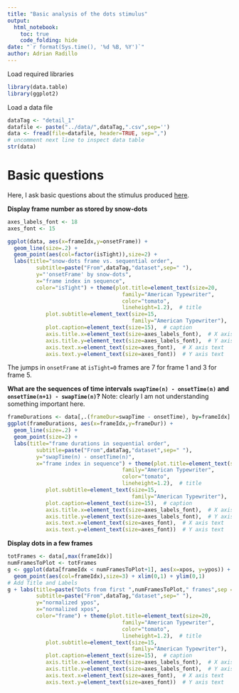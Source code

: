 ```yaml
---
title: "Basic analysis of the dots stimulus"
output:
  html_notebook:
    toc: true
    code_folding: hide
date: "`r format(Sys.time(), '%d %B, %Y')`"
author: Adrian Radillo
---
```


Load required libraries
```r
library(data.table)
library(ggplot2)
```
Load a data file
```r
dataTag <- "detail_1"
datafile <- paste("../data/",dataTag,".csv",sep='')
data <- fread(file=datafile, header=TRUE, sep=",")
# uncomment next line to inspect data table
str(data)
```
# Basic questions
Here, I ask basic questions about the stimulus produced [here](https://github.com/aernesto/dotsStimExperiments/releases).

**Display frame number as stored by snow-dots**
```r
axes_labels_font <- 18
axes_font <- 15

ggplot(data, aes(x=frameIdx,y=onsetFrame)) +
  geom_line(size=.2) +
  geom_point(aes(col=factor(isTight)),size=2) +
  labs(title="snow-dots frame vs. sequential order",
         subtitle=paste("From",dataTag,"dataset",sep=" "),
         y="'onsetFrame' by snow-dots",
         x="frame index in sequence",
         color="isTight") + theme(plot.title=element_text(size=20,
                                    family="American Typewriter",
                                    color="tomato",
                                    lineheight=1.2),  # title
            plot.subtitle=element_text(size=15,
                                       family="American Typewriter"),  # subtitle
            plot.caption=element_text(size=15),  # caption
            axis.title.x=element_text(size=axes_labels_font),  # X axis title
            axis.title.y=element_text(size=axes_labels_font),  # Y axis title
            axis.text.x=element_text(size=axes_font),  # X axis text
            axis.text.y=element_text(size=axes_font))  # Y axis text
```
The jumps in `onsetFrame` at `isTight=0` frames are 7 for frame 1 and 3 for frame 5.


**What are the sequences of time intervals `swapTime(n) - onsetTime(n)` and `onsetTime(n+1) - swapTime(n)`?**
Note: clearly I am not understanding something important here.
```r
frameDurations <- data[,.(frameDur=swapTime - onsetTime), by=frameIdx]
ggplot(frameDurations, aes(x=frameIdx,y=frameDur)) +
  geom_line(size=.2) +
  geom_point(size=2) +
  labs(title="frame durations in sequential order",
         subtitle=paste("From",dataTag,"dataset",sep=" "),
         y="swapTime(n) - onsetTime(n)",
         x="frame index in sequence") + theme(plot.title=element_text(size=20,
                                    family="American Typewriter",
                                    color="tomato",
                                    lineheight=1.2),  # title
            plot.subtitle=element_text(size=15,
                                       family="American Typewriter"),  # subtitle
            plot.caption=element_text(size=15),  # caption
            axis.title.x=element_text(size=axes_labels_font),  # X axis title
            axis.title.y=element_text(size=axes_labels_font),  # Y axis title
            axis.text.x=element_text(size=axes_font),  # X axis text
            axis.text.y=element_text(size=axes_font))  # Y axis text
```

**Display dots in a few frames**
```r
totFrames <- data[,max(frameIdx)]
numFramesToPlot <- totFrames
g <- ggplot(data[frameIdx < numFramesToPlot+1], aes(x=xpos, y=ypos)) +
  geom_point(aes(col=frameIdx),size=3) + xlim(0,1) + ylim(0,1)
# Add Title and Labels
g + labs(title=paste("Dots from first ",numFramesToPlot," frames",sep = ''),
         subtitle=paste("From",dataTag,"dataset",sep=" "),
         y="normalized ypos",
         x="normalized xpos",
         color="frame") + theme(plot.title=element_text(size=20,
                                    family="American Typewriter",
                                    color="tomato",
                                    lineheight=1.2),  # title
            plot.subtitle=element_text(size=15,
                                       family="American Typewriter"),  # subtitle
            plot.caption=element_text(size=15),  # caption
            axis.title.x=element_text(size=axes_labels_font),  # X axis title
            axis.title.y=element_text(size=axes_labels_font),  # Y axis title
            axis.text.x=element_text(size=axes_font),  # X axis text
            axis.text.y=element_text(size=axes_font))  # Y axis text
```

